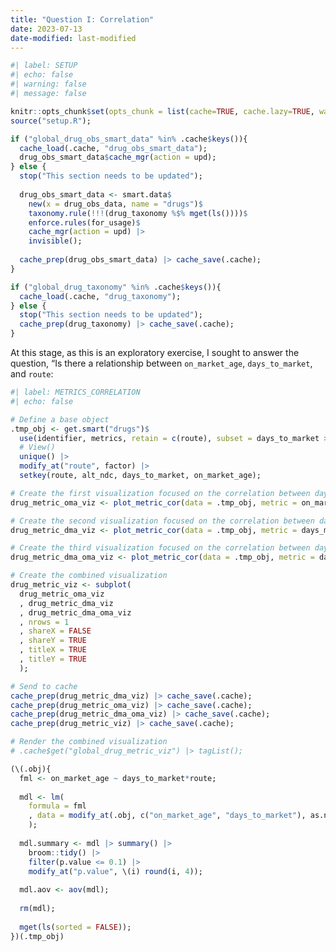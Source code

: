 ```yaml
---
title: "Question I: Correlation"
date: 2023-07-13
date-modified: last-modified
---
```


```r
#| label: SETUP
#| echo: false
#| warning: false
#| message: false

knitr::opts_chunk$set(opts_chunk = list(cache=TRUE, cache.lazy=TRUE, warning=FALSE, message=FALSE))
source("setup.R");

if ("global_drug_obs_smart_data" %in% .cache$keys()){
  cache_load(.cache, "drug_obs_smart_data");
  drug_obs_smart_data$cache_mgr(action = upd);
} else {
  stop("This section needs to be updated");
  
  drug_obs_smart_data <- smart.data$
    new(x = drug_obs_data, name = "drugs")$
    taxonomy.rule(!!!(drug_taxonomy %$% mget(ls())))$
    enforce.rules(for_usage)$
    cache_mgr(action = upd) |>
    invisible();
  
  cache_prep(drug_obs_smart_data) |> cache_save(.cache);
}

if ("global_drug_taxonomy" %in% .cache$keys()){
  cache_load(.cache, "drug_taxonomy");
} else {
  stop("This section needs to be updated");
  cache_prep(drug_taxonomy) |> cache_save(.cache);
}

```

At this stage, as this is an exploratory exercise, I sought to answer the question, "Is there a relationship between [`on_market_age`]{title="Days active on market"}, [`days_to_market`]{title="Days between FDA approval and going live on market"}, and [`route`]{title="Administration route"}:

```r
#| label: METRICS_CORRELATION
#| echo: false

# Define a base object
.tmp_obj <- get.smart("drugs")$
  use(identifier, metrics, retain = c(route), subset = days_to_market >= 0) |> 
  # View() 
  unique() |>
  modify_at("route", factor) |>
  setkey(route, alt_ndc, days_to_market, on_market_age);

# Create the first visualization focused on the correlation between days to market and on market age
drug_metric_oma_viz <- plot_metric_cor(data = .tmp_obj, metric = on_market_age, f = route);

# Create the second visualization focused on the correlation between days to market and days market absent
drug_metric_dma_viz <- plot_metric_cor(data = .tmp_obj, metric = days_market_absent, f = route);

# Create the third visualization focused on the correlation between days to market and days market absent
drug_metric_dma_oma_viz <- plot_metric_cor(data = .tmp_obj, metric = days_market_absent, primary_metric = on_market_age, f = route);

# Create the combined visualization
drug_metric_viz <- subplot(
  drug_metric_oma_viz
  , drug_metric_dma_viz
  , drug_metric_dma_oma_viz
  , nrows = 1
  , shareX = FALSE
  , shareY = TRUE
  , titleX = TRUE
  , titleY = TRUE
  );

# Send to cache
cache_prep(drug_metric_dma_viz) |> cache_save(.cache);
cache_prep(drug_metric_oma_viz) |> cache_save(.cache);
cache_prep(drug_metric_dma_oma_viz) |> cache_save(.cache);
cache_prep(drug_metric_viz) |> cache_save(.cache);

# Render the combined visualization
# .cache$get("global_drug_metric_viz") |> tagList();

(\(.obj){
  fml <- on_market_age ~ days_to_market*route;
  
  mdl <- lm(
    formula = fml
    , data = modify_at(.obj, c("on_market_age", "days_to_market"), as.numeric)
    );
  
  mdl.summary <- mdl |> summary() |> 
    broom::tidy() |> 
    filter(p.value <= 0.1) |>
    modify_at("p.value", \(i) round(i, 4));
  
  mdl.aov <- aov(mdl);
  
  rm(mdl); 
  
  mget(ls(sorted = FALSE));
})(.tmp_obj)
```
